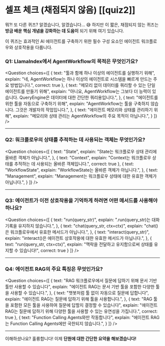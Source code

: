 # 셀프 체크 (채점되지 않음) [[quiz2]]

뭐?! 또 다른 퀴즈? 알겠습니다, 알겠습니다... 😅 하지만 이 짧은, 채점되지 않는 퀴즈는 **방금 배운 핵심 개념을 강화하는 데 도움이** 되기 위해 여기 있습니다.

이 퀴즈는 효과적인 AI 에이전트를 구축하기 위한 필수 구성 요소인 에이전트 워크플로우와 상호작용을 다룹니다.

### Q1: LlamaIndex에서 AgentWorkflow의 목적은 무엇인가요?

<Question
choices={[
{
text: "툴과 함께 하나 이상의 에이전트를 실행하기 위해",
explain: "네, AgentWorkflow는 하나 이상의 에이전트로 시스템을 빠르게 만드는 주요 방법입니다.",
correct: true
},
{
text: "메모리 없이 데이터를 쿼리할 수 있는 단일 에이전트를 만들기 위해",
explain: "아니요, AgentWorkflow는 그보다 더 능력이 있습니다. QueryEngine은 데이터에 대한 간단한 쿼리용입니다.",
},
{
text: "에이전트를 위한 툴을 자동으로 구축하기 위해",
explain: "AgentWorkflow는 툴을 구축하지 않습니다. 그것은 개발자의 작업입니다.",
},
{
text: "에이전트 메모리와 상태를 관리하기 위해",
explain: "메모리와 상태 관리는 AgentWorkflow의 주요 목적이 아닙니다.",
}
]}
/>

---

### Q2: 워크플로우의 상태를 추적하는 데 사용되는 객체는 무엇인가요?

<Question
choices={[
{
text: "State",
explain: "State는 워크플로우 상태 관리에 올바른 객체가 아닙니다.",
},
{
text: "Context",
explain: "Context는 워크플로우 상태를 추적하는 데 사용되는 올바른 객체입니다.",
correct: true
},
{
text: "WorkflowState",
explain: "WorkflowState는 올바른 객체가 아닙니다.",
},
{
text: "Management",
explain: "Management는 워크플로우 상태에 대한 유효한 객체가 아닙니다.",
}
]}
/>

---

### Q3: 에이전트가 이전 상호작용을 기억하게 하려면 어떤 메서드를 사용해야 하나요?

<Question
choices={[
{
text: "run(query_str)",
explain: ".run(query_str)는 대화 기록을 유지하지 않습니다.",
},
{
text: "chat(query_str, ctx=ctx)",
explain: "chat()은 워크플로우에서 유효한 메서드가 아닙니다.",
},
{
text: "interact(query_str)",
explain: "interact()은 에이전트 상호작용에 대한 유효한 메서드가 아닙니다.",
},
{
text: "run(query_str, ctx=ctx)",
explain: "맥락을 전달하고 유지함으로써 상태를 유지할 수 있습니다!",
correct: true
}
]}
/>

---

### Q4: 에이전트 RAG의 주요 특징은 무엇인가요?

<Question
choices={[
{
text: "RAG 워크플로우에서 질문에 답하기 위해 문서 기반 툴만 사용할 수 있습니다",
explain: "에이전트 RAG는 문서 기반 툴을 포함한 다양한 툴을 사용할 수 있습니다.",
},
{
text: "챗봇처럼 툴 없이 자동으로 질문에 답합니다",
explain: "에이전트 RAG는 질문에 답하기 위해 툴을 사용합니다.",
},
{
text: "RAG 툴을 포함한 모든 툴을 사용하여 질문에 답할지 결정할 수 있습니다",
explain: "에이전트 RAG는 질문에 답하기 위해 다양한 툴을 사용할 수 있는 유연성을 가집니다.",
correct: true
},
{
text: "Function Calling Agents와만 작동합니다",
explain: "에이전트 RAG는 Function Calling Agents에만 국한되지 않습니다.",
}
]}
/>

---


이해하셨나요? 훌륭합니다! 이제 **단원에 대한 간단한 요약을 해보겠습니다!**
